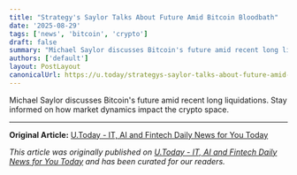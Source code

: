 ```yaml
---
title: "Strategy's Saylor Talks About Future Amid Bitcoin Bloodbath"
date: '2025-08-29'
tags: ['news', 'bitcoin', 'crypto']
draft: false
summary: "Michael Saylor discusses Bitcoin's future amid recent long liquidations. Stay informed on how market dynamics impact the crypto space."
authors: ['default']
layout: PostLayout
canonicalUrl: https://u.today/strategys-saylor-talks-about-future-amid-bitcoin-bloodbath
---
```


Michael Saylor discusses Bitcoin's future amid recent long liquidations. Stay informed on how market dynamics impact the crypto space.

---

**Original Article:** [U.Today - IT, AI and Fintech Daily News for You Today](https://u.today/strategys-saylor-talks-about-future-amid-bitcoin-bloodbath)

*This article was originally published on [U.Today - IT, AI and Fintech Daily News for You Today](https://u.today/strategys-saylor-talks-about-future-amid-bitcoin-bloodbath) and has been curated for our readers.*
